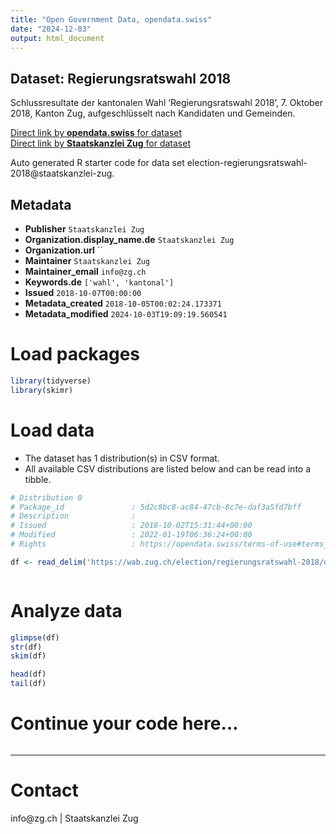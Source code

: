 ```yaml
---
title: "Open Government Data, opendata.swiss"
date: "2024-12-03"
output: html_document
---
```


## Dataset: Regierungsratswahl 2018

Schlussresultate der kantonalen Wahl 'Regierungsratswahl 2018', 7. Oktober 2018, Kanton Zug, aufgeschlüsselt nach Kandidaten und Gemeinden.

[Direct link by **opendata.swiss** for dataset](https://opendata.swiss/de/dataset/regierungsratswahl-2018)<br>
[Direct link by **Staatskanzlei Zug** for dataset](https://wab.zug.ch/election/regierungsratswahl-2018/data)

Auto generated R starter code for data set election-regierungsratswahl-2018@staatskanzlei-zug.

## Metadata

- **Publisher** `Staatskanzlei Zug`
- **Organization.display_name.de** `Staatskanzlei Zug`
- **Organization.url** ``
- **Maintainer** `Staatskanzlei Zug`
- **Maintainer_email** `info@zg.ch`
- **Keywords.de** `['wahl', 'kantonal']`
- **Issued** `2018-10-07T00:00:00`
- **Metadata_created** `2018-10-05T00:02:24.173371`
- **Metadata_modified** `2024-10-03T19:09:19.560541`


# Load packages

```r

library(tidyverse)
library(skimr)

```

# Load data

-   The dataset has 1 distribution(s) in CSV format.
-   All available CSV distributions are listed below and can be read into a tibble.

```r

# Distribution 0
# Package_id               : 5d2c8bc8-ac84-47cb-8c7e-daf3a5fd7bff
# Description              : 
# Issued                   : 2018-10-02T15:31:44+00:00
# Modified                 : 2022-01-19T06:36:24+00:00
# Rights                   : https://opendata.swiss/terms-of-use#terms_by

df <- read_delim('https://wab.zug.ch/election/regierungsratswahl-2018/data-csv')



```

# Analyze data

```r

glimpse(df)
str(df)
skim(df)

head(df)
tail(df)

```

# Continue your code here...

```r

```

------------------------------------------------------------------------

# Contact

info@zg.ch | Staatskanzlei Zug
